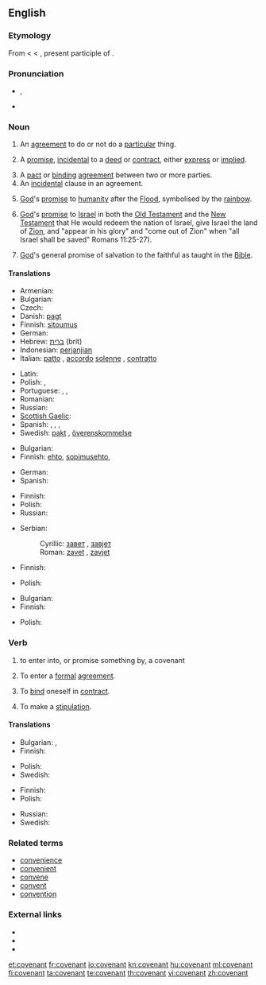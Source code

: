 {{wikipedia}}
==English==

===Etymology===
From {{etyl|enm}} < {{etyl|fro}} {{term|lang=fro|covenant||agreement}} < {{etyl|la}} {{term|lang=la|conveniens||agreeing, [[agreeable]], suitable, convenient}}, present participle of {{term|lang=la|convenio|conveniō|to agree}}.

===Pronunciation===
* {{IPA|/ˈkʌv.ən.ənt/}}, {{SAMPA|/"kVv.@n.@nt/}}
* {{audio|en-us-covenant.ogg|Audio (US)}}

===Noun===
{{en-noun}}

# {{legal}} An [[agreement]] to do or not do a [[particular]] thing.
# {{legal}} A [[promise]], [[incidental]] to a [[deed]] or [[contract]], either [[express]] or [[implied]].
# A [[pact]] or [[binding]] [[agreement]] between two or more parties.
# An [[incidental]] clause in an agreement.
# {{biblical}} [[God]]'s [[promise]] to [[humanity]] after the [[Flood]], symbolised by the [[rainbow]].
# {{biblical}} [[God]]'s [[promise]] to [[Israel]] in both the [[Old Testament]] and the [[New Testament]] that He would redeem the nation of Israel, give Israel the land of [[Zion]], and "appear in his glory" and "come out of Zion" when "all Israel shall be saved" Romans 11:25-27).
# {{biblical}} [[God]]'s general promise of salvation to the faithful as taught in the [[Bible]].

====Translations====
{{trans-top|binding agreement}}
* Armenian: {{t-|hy|ուխտ|tr=uxt}}
* Bulgarian: {{t+|bg|договор|m}}
* Czech: {{t-|cs|dohoda|f}}
* Danish: [[pagt]]
* Finnish: [[sitoumus]]
* German: {{t+|de|Zusage}}
* Hebrew: [[ברית]] (brit) {{f}}
* Indonesian: [[perjanjian]]
* Italian: [[patto]] {{m}}, [[accordo]] [[solenne]] {{m}}, [[contratto]] {{m}}
{{trans-mid}}
* Latin: {{t-|la|pactio|f|alt=pactiō}}
* Polish: {{t-|pl|ugoda|f}}, {{t+|pl|umowa|f}}
* Portuguese: {{t+|pt|pacto|m}}, {{t+|pt|contrato|m}}, {{t+|pt|promessa|f}}
* Romanian: {{t|ro|legământ}}
* Russian: {{t+|ru|договор|m|tr=dogovór}}
* [[Scottish Gaelic]]: {{t-|gd|cùmhnant|m|xs=Scottish Gaelic}}
* Spanish: {{t-|es|convenio|m}}, {{t-|es|contrato|m}}, {{t+|es|alianza|f}}, {{t-|es|pacto|m}}
* Swedish: [[pakt]] {{c}}, [[överenskommelse]] {{c}}
{{trans-bottom}}

{{trans-top|incidental clause}}
* Bulgarian: {{t|bg|спогодба|f}}
* Finnish: [[ehto]], [[sopimusehto]], {{t|fi|sopimusvakuus}}
{{trans-mid}}
* German: {{t+|de|Zusage}}
* Spanish: {{t-|es|cláusula|f}}
{{trans-bottom}}

{{trans-top|God's promise to mankind after the Flood}}
* Finnish: {{t+|fi|liitto}}
* Polish: {{t|pl|przymierze|n}}
* Russian: {{t+|ru|завет|m}}
{{trans-mid}}
* Serbian:
*: Cyrillic: [[завет]] {{m}}, [[завјет]] {{m}}
*: Roman: [[zavet]] {{m}}, [[zavjet]] {{m}}
{{trans-bottom}}

{{trans-top|God's promise to Israel}}
* Finnish: {{t+|fi|liitto}}
{{trans-mid}}
* Polish: {{t|pl|przymierze|n}}
{{trans-bottom}}

{{trans-top|God's promise of salvation to the faithful}}
* Bulgarian: {{t+|bg|завет|m}}
* Finnish: {{t+|fi|liitto}}
{{trans-mid}}
* Polish: {{t|pl|przymierze|n}}
{{trans-bottom}}

===Verb===
{{en-verb}}

# to enter into, or promise something by, a covenant
# {{legal}} To enter a [[formal]] [[agreement]].
# {{legal}} To [[bind]] oneself in [[contract]].
# {{legal}} To make a [[stipulation]].

====Translations====
{{trans-top|to enter into a covenant}}
* Bulgarian: {{t|bg|споразумявам се}},  {{t|bg|договарям се}}
* Finnish: {{t+|fi|sitoutua}}
{{trans-mid}}
* Polish: {{t|pl|umówić się}}
* Swedish: {{t+|sv|avtala}}
{{trans-bottom}}

{{trans-top|to enter a formal agreement}}
* Finnish: {{t+|fi|sitoutua}}
* Polish: {{t|pl|zawrzeć umowę}}
{{trans-mid}}
* Russian: {{t|ru|заключать соглашение}}
* Swedish: {{t+|sv|avtala}}
{{trans-bottom}}

===Related terms===
* [[convenience]]
* [[convenient]]
* [[convene]]
* [[convent]]
* [[convention]]

===External links===
* {{R:Webster 1913}}
* {{R:Century 1911}}
* {{R:OneLook}}

[[et:covenant]]
[[fr:covenant]]
[[io:covenant]]
[[kn:covenant]]
[[hu:covenant]]
[[ml:covenant]]
[[fi:covenant]]
[[ta:covenant]]
[[te:covenant]]
[[th:covenant]]
[[vi:covenant]]
[[zh:covenant]]